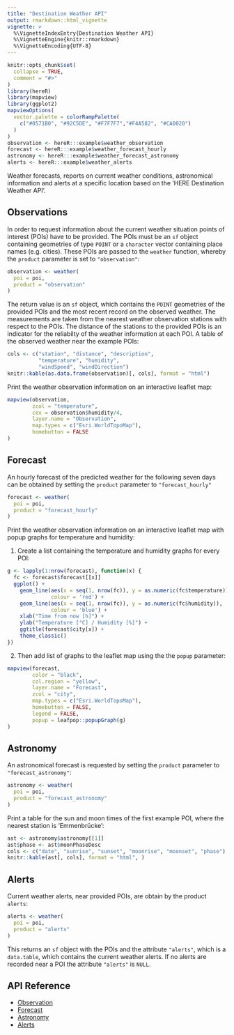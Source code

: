 ```yaml
---
title: "Destination Weather API"
output: rmarkdown::html_vignette
vignette: >
  %\VignetteIndexEntry{Destination Weather API}
  %\VignetteEngine{knitr::rmarkdown}
  %\VignetteEncoding{UTF-8}
---
```


```r
knitr::opts_chunk$set(
  collapse = TRUE,
  comment = "#>"
)
library(hereR)
library(mapview)
library(ggplot2)
mapviewOptions(
  vector.palette = colorRampPalette(
    c("#0571B0", "#92C5DE", "#F7F7F7","#F4A582", "#CA0020")
  )
)
observation <- hereR:::example$weather_observation
forecast <- hereR:::example$weather_forecast_hourly
astronomy <- hereR:::example$weather_forecast_astronomy
alerts <- hereR:::example$weather_alerts
```

Weather forecasts, reports on current weather conditions, astronomical information and alerts at a specific location based on the 'HERE Destination Weather API'.

## Observations
In order to request information about the current weather situation points of interest (POIs) have to be provided. The POIs must be an `sf` object containing geometries of type `POINT` or a `character` vector containing place names (e.g. cities).
These POIs are passed to the `weather` function, whereby the `product` parameter is set to `"observation"`:
```r
observation <- weather(
  poi = poi,
  product = "observation"
)
```

The return value is an `sf` object, which contains the `POINT` geometries of the provided POIs and the most recent record on the observed weather. The measurements are taken from the nearest weather observation stations with respect to the POIs. The distance of the stations to the provided POIs is an indicator for the reliabilty of the weather information at each POI. A table of the observed weather near the example POIs:

```r
cols <- c("station", "distance", "description",
          "temperature", "humidity",
          "windSpeed", "windDirection")
knitr::kable(as.data.frame(observation)[, cols], format = "html")
```

Print the weather observation information on an interactive leaflet map:
```r
mapview(observation,
        zcol = "temperature",
        cex = observation$humidity/4,
        layer.name = "Observation",
        map.types = c("Esri.WorldTopoMap"),
        homebutton = FALSE
)
```

## Forecast
An hourly forecast of the predicted weather for the following seven days can be obtained by setting the `product` parameter to `"forecast_hourly"`
```r
forecast <- weather(
  poi = poi,
  product = "forecast_hourly"
)
```

Print the weather observation information on an interactive leaflet map with popup graphs for temperature and humidity:

1. Create a list containing the temperature and humidity graphs for every POI:
```r
g <- lapply(1:nrow(forecast), function(x) {
  fc <- forecast$forecast[[x]]
  ggplot() + 
    geom_line(aes(x = seq(1, nrow(fc)), y = as.numeric(fc$temperature)),
              colour = 'red') +
    geom_line(aes(x = seq(1, nrow(fc)), y = as.numeric(fc$humidity)),
              colour = 'blue') +
    xlab("Time from now [h]") +
    ylab("Temperature [°C] / Humidity [%]") +
    ggtitle(forecast$city[x]) +
    theme_classic()
})
```

2. Then add list of graphs to the leaflet map using the the `popup` parameter:
```r
mapview(forecast,
        color = "black",
        col.region = "yellow",
        layer.name = "Forecast",
        zcol = "city",
        map.types = c("Esri.WorldTopoMap"),
        homebutton = FALSE,
        legend = FALSE,
        popup = leafpop::popupGraph(g)
)
```

## Astronomy
An astronomical forecast is requested by setting the `product` parameter to `"forecast_astronomy"`:
```r
astronomy <- weather(
  poi = poi,
  product = "forecast_astronomy"
)
```

Print a table for the sun and moon times of the first example POI, where the nearest station is 'Emmenbrücke':
```r
ast <- astronomy$astronomy[[1]]
ast$phase <- ast$moonPhaseDesc
cols <- c("date", "sunrise", "sunset", "moonrise", "moonset", "phase")
knitr::kable(ast[, cols], format = "html", )
```

## Alerts
Current weather alerts, near provided POIs, are obtain by the product `alerts`:
```r
alerts <- weather(
  poi = poi,
  product = "alerts"
)
```
This returns an `sf` object with the POIs and the attribute `"alerts"`, which is a `data.table`, which contains the current weather alerts. If no alerts are recorded near a POI the attribute `"alerts"` is `NULL`.

## API Reference

* [Observation](https://developer.here.com/documentation/weather/topics/resource-type-observations.html)
* [Forecast](https://developer.here.com/documentation/weather/topics/resource-type-hourly-forecasts.html)
* [Astronomy](https://developer.here.com/documentation/weather/topics/resource-type-astronomy-items.html)
* [Alerts](https://developer.here.com/documentation/weather/topics/resource-type-alert-items.html)
